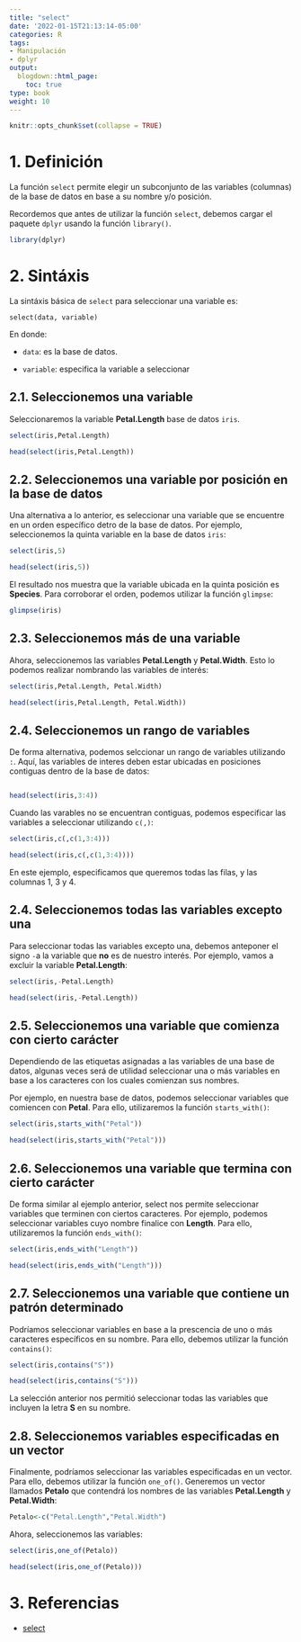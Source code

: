 ```yaml
---
title: "select"
date: '2022-01-15T21:13:14-05:00'
categories: R
tags:
- Manipulación
- dplyr
output:
  blogdown::html_page:
    toc: true
type: book
weight: 10
---
```

```r
knitr::opts_chunk$set(collapse = TRUE)
```

# 1. Definición
La función `select` permite elegir un subconjunto de las variables (columnas) de la base de datos en base a su nombre y/o posición.

Recordemos que antes de utilizar la función `select`, debemos cargar el paquete `dplyr` usando la función `library()`.


```r
library(dplyr)
```


# 2. Sintáxis 

La sintáxis básica de `select` para seleccionar una variable es:

`select(data, variable)`

En donde:

* `data`: es la base de datos.

* `variable`: especifica la variable a seleccionar


## 2.1. Seleccionemos una variable
Seleccionaremos la variable **Petal.Length** base de datos `iris`.

```r
select(iris,Petal.Length)
```


```r
head(select(iris,Petal.Length))
```

## 2.2. Seleccionemos una variable por posición en la base de datos
Una alternativa a lo anterior, es seleccionar una variable que se encuentre en un orden específico detro de la base de datos. Por ejemplo, seleccionemos la quinta variable en la base de datos `iris`:

```r
select(iris,5)
```

```r
head(select(iris,5))
```

El resultado nos muestra que la variable ubicada en la quinta posición es **Species**. Para corroborar el orden, podemos utilizar la función `glimpse`:

```r
glimpse(iris)
```

## 2.3. Seleccionemos más de una variable
Ahora, seleccionemos las variables **Petal.Length** y **Petal.Width**. Esto lo podemos realizar nombrando las variables de interés:

```r
select(iris,Petal.Length, Petal.Width)
```

```r
head(select(iris,Petal.Length, Petal.Width))
```


## 2.4. Seleccionemos un rango de variables
De forma alternativa, podemos selccionar un rango de variables utilizando `:`. Aquí, las variables de interes deben estar ubicadas en posiciones contiguas dentro de la base de datos:

```r

```


```r
head(select(iris,3:4))
```

Cuando las varables no se encuentran contiguas, podemos especificar las variables a seleccionar utilizando `c(,)`:

```r
select(iris,c(,c(1,3:4)))
```

```r
head(select(iris,c(,c(1,3:4))))
```

En este ejemplo, especificamos que queremos todas las filas, y las columnas 1, 3 y 4.

## 2.4. Seleccionemos todas las variables excepto una
Para seleccionar todas las variables excepto una, debemos anteponer el signo `-`a la variable que **no** es de nuestro interés. Por ejemplo, vamos a excluir la variable **Petal.Length**:


```r
select(iris,-Petal.Length)
```


```r
head(select(iris,-Petal.Length))
```


## 2.5. Seleccionemos una variable que comienza con cierto carácter
Dependiendo de las etiquetas asignadas a las variables de una base de datos, algunas veces será de utilidad seleccionar una o más variables en base a los caracteres con los cuales comienzan sus nombres.

Por ejemplo, en nuestra base de datos, podemos seleccionar variables que comiencen con **Petal**. Para ello, utilizaremos la función `starts_with()`:

```r
select(iris,starts_with("Petal"))
```


```r
head(select(iris,starts_with("Petal")))
```

## 2.6. Seleccionemos una variable que termina con cierto carácter

De forma similar al ejemplo anterior, select nos permite seleccionar variables que terminen con ciertos caracteres. Por ejemplo, podemos seleccionar variables cuyo nombre finalice con **Length**. Para ello, utilizaremos la función `ends_with()`:


```r
select(iris,ends_with("Length"))
```


```r
head(select(iris,ends_with("Length")))
```

## 2.7. Seleccionemos una variable que contiene un patrón determinado

Podríamos seleccionar variables en base a la prescencia de uno o más caracteres específicos en su nombre. Para ello, debemos utilizar la función `contains()`:

```r
select(iris,contains("S"))
```


```r
head(select(iris,contains("S")))
```

La selección anterior nos permitió seleccionar todas las variables que incluyen la letra **S** en su nombre. 

## 2.8. Seleccionemos variables especificadas en un vector

Finalmente, podríamos seleccionar las variables especificadas en un vector. Para ello, debemos utilizar la función `one_of()`. Generemos un vector llamados **Petalo** que contendrá los nombres de las variables **Petal.Length** y **Petal.Width**:

```r
Petalo<-c("Petal.Length","Petal.Width")
```

Ahora, seleccionemos las variables:

```r
select(iris,one_of(Petalo))
```


```r
head(select(iris,one_of(Petalo)))
```


# 3. Referencias

* [select](https://dplyr.tidyverse.org/reference/select.html)
